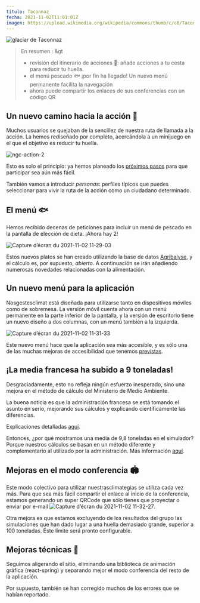 ---
título: Taconnaz
fecha: 2021-11-02T11:01:01Z
imagen: https://upload.wikimedia.org/wikipedia/commons/thumb/c/c8/Taconnaz.JPG/576px-Taconnaz.JPG
---

![glaciar de Taconnaz](https://upload.wikimedia.org/wikipedia/commons/thumb/c/c8/Taconnaz.JPG/576px-Taconnaz.JPG)

> En resumen :
&gt
> - revisión del itinerario de acciones 🎯: añade acciones a tu cesta para reducir tu huella.
> - el menú pescado 🐟️ ¡por fin ha llegado!
> Un nuevo menú permanente facilita la navegación
> - ahora puede compartir los enlaces de sus conferencias con un código QR

## Un nuevo camino hacia la acción 🎯

Muchos usuarios se quejaban de la sencillez de nuestra ruta de llamada a la acción. La hemos rediseñado por completo, acercándola a un minijuego en el que el objetivo es reducir tu huella.

![ngc-action-2](https://user-images.githubusercontent.com/1177762/139829768-5759d428-1e0d-4c7d-9fd3-682dbebb1b90.gif)

Esto es solo el principio: ya hemos planeado los <a href="https://github.com/incubateur-ademe/nosgestesclimat-site/issues/359">próximos pasos</a> para que participar sea aún más fácil.

También vamos a introducir _personas_: perfiles típicos que puedes seleccionar para vivir la ruta de la acción como un ciudadano determinado.

## El menú 🐟️

Hemos recibido decenas de peticiones para incluir un menú de pescado en la pantalla de elección de dieta. ¡Ahora hay 2!

![Capture d’écran du 2021-11-02 11-29-03](https://user-images.githubusercontent.com/1177762/139830102-bd7cee54-c1fd-454c-8eb0-7ce2a750ffa8.png)

Estos nuevos platos se han creado utilizando la base de datos <a href="https://agribalyse.fr/">Agribalyse</a>, y el cálculo es, por supuesto, _abierto_. A continuación se irán añadiendo numerosas novedades relacionadas con la alimentación.

## Un nuevo menú para la aplicación

Nosgestesclimat está diseñada para utilizarse tanto en dispositivos móviles como de sobremesa. La versión móvil cuenta ahora con un menú permanente en la parte inferior de la pantalla, y la versión de escritorio tiene un nuevo diseño a dos columnas, con un menú también a la izquierda.

![Capture d’écran du 2021-11-02 11-31-33](https://user-images.githubusercontent.com/1177762/139830463-203c8896-0eda-49ad-ba45-be1a19e180de.png)

Este nuevo menú hace que la aplicación sea más accesible, y es sólo una de las muchas mejoras de accesibilidad que tenemos <a href="https://github.com/incubateur-ademe/nosgestesclimat-site/issues/350">previstas</a>.

## ¡La media francesa ha subido a 9 toneladas!

Desgraciadamente, esto no refleja ningún esfuerzo inesperado, sino una mejora en el método de cálculo del Ministerio de Medio Ambiente.

La buena noticia es que la administración francesa se está tomando el asunto en serio, mejorando sus cálculos y explicando científicamente las diferencias.

Explicaciones detalladas <a href="https://twitter.com/maeool/status/1453282887583866885">aquí</a>.

Entonces, ¿por qué mostramos una media de 9,8 toneladas en el simulador? Porque nuestros cálculos se basan en un método diferente y complementario al utilizado por la administración. Más información <a href="https://github.com/incubateur-ademe/nosgestesclimat-site/issues/365#issuecomment-957321261">aquí</a>.

## Mejoras en el modo conferencia 🏟️

Este modo colectivo para utilizar nuestrasclimategias se utiliza cada vez más. Para que sea más fácil compartir el enlace al inicio de la conferencia, estamos generando un super QRCode que sólo tienes que proyectar o enviar por e-mail
![Capture d’écran du 2021-11-02 11-32-27](https://user-images.githubusercontent.com/1177762/139830597-63fe1856-5622-4c52-b7f4-23ccbfaa6bd9.png).

Otra mejora es que estamos excluyendo de los resultados del grupo las simulaciones que han dado lugar a una huella demasiado grande, superior a 100 toneladas. Este límite será pronto configurable.

## Mejoras técnicas 🐇

Seguimos aligerando el sitio, eliminando una biblioteca de animación gráfica (react-spring) y separando mejor el modo conferencia del resto de la aplicación.

Por supuesto, también se han corregido muchos de los errores que se habían reportado.

